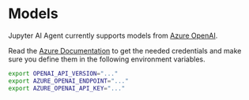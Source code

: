 # Models

Jupyter AI Agent currently supports models from [Azure OpenAI](https://azure.microsoft.com/en-us/products/ai-services/openai-service).

Read the [Azure Documentation](https://learn.microsoft.com/en-us/azure/ai-services/openai) to get the needed credentials and make sure you define them in the following environment variables.

```bash
export OPENAI_API_VERSION="..."
export AZURE_OPENAI_ENDPOINT="..."
export AZURE_OPENAI_API_KEY="..."
```
